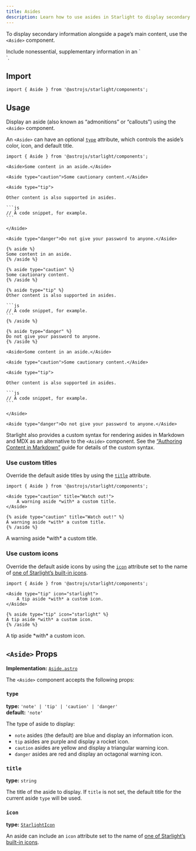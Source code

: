 ```yaml
---
title: Asides
description: Learn how to use asides in Starlight to display secondary information alongside a page’s main content.
---
```



To display secondary information alongside a page’s main content, use the `<Aside>` component.


<Preview>

<Aside slot="preview">
    Include nonessential, supplementary information in an `<Aside>`.
</Aside>

</Preview>

## Import

```tsx
import { Aside } from '@astrojs/starlight/components';
```

## Usage

Display an aside (also known as “admonitions” or “callouts”) using the `<Aside>` component.

An `<Aside>` can have an optional [`type`](#type) attribute, which controls the aside’s color, icon, and default title.

<Preview>

````mdx
import { Aside } from '@astrojs/starlight/components';

<Aside>Some content in an aside.</Aside>

<Aside type="caution">Some cautionary content.</Aside>

<Aside type="tip">

Other content is also supported in asides.

```js
// A code snippet, for example.
```

</Aside>

<Aside type="danger">Do not give your password to anyone.</Aside>
````

<Fragment slot="markdoc">

````markdoc
{% aside %}
Some content in an aside.
{% /aside %}

{% aside type="caution" %}
Some cautionary content.
{% /aside %}

{% aside type="tip" %}
Other content is also supported in asides.

```js
// A code snippet, for example.
```
{% /aside %}

{% aside type="danger" %}
Do not give your password to anyone.
{% /aside %}
````

</Fragment>

<Fragment slot="preview">

    <Aside>Some content in an aside.</Aside>

    <Aside type="caution">Some cautionary content.</Aside>

    <Aside type="tip">

    Other content is also supported in asides.

    ```js
    // A code snippet, for example.
    ```

    </Aside>

    <Aside type="danger">Do not give your password to anyone.</Aside>

</Fragment>

</Preview>

Starlight also provides a custom syntax for rendering asides in Markdown and MDX as an alternative to the `<Aside>` component.
See the [“Authoring Content in Markdown”](/guides/authoring-content/#asides) guide for details of the custom syntax.

### Use custom titles

Override the default aside titles by using the [`title`](#title) attribute.

<Preview>

```mdx 'title="Watch out!"'
import { Aside } from '@astrojs/starlight/components';

<Aside type="caution" title="Watch out!">
	A warning aside *with* a custom title.
</Aside>
```

<Fragment slot="markdoc">

```markdoc 'title="Watch out!"'
{% aside type="caution" title="Watch out!" %}
A warning aside *with* a custom title.
{% /aside %}
```

</Fragment>

<Aside slot="preview" type="caution" title="Watch out!">
	A warning aside *with* a custom title.
</Aside>

</Preview>

### Use custom icons

Override the default aside icons by using the [`icon`](#icon) attribute set to the name of [one of Starlight’s built-in icons](/reference/icons/#all-icons).

<Preview>

```mdx 'icon="starlight"'
import { Aside } from '@astrojs/starlight/components';

<Aside type="tip" icon="starlight">
	A tip aside *with* a custom icon.
</Aside>
```

<Fragment slot="markdoc">

```markdoc 'icon="starlight"'
{% aside type="tip" icon="starlight" %}
A tip aside *with* a custom icon.
{% /aside %}
```

</Fragment>

<Aside slot="preview" type="tip" icon="starlight">
	A tip aside *with* a custom icon.
</Aside>

</Preview>

## `<Aside>` Props

**Implementation:** [`Aside.astro`](https://github.com/withastro/starlight/blob/main/packages/starlight/user-components/Aside.astro)

The `<Aside>` component accepts the following props:

### `type`

**type:** `'note' | 'tip' | 'caution' | 'danger'`  
**default:** `'note'`

The type of aside to display:

- `note` asides (the default) are blue and display an information icon.
- `tip` asides are purple and display a rocket icon.
- `caution` asides are yellow and display a triangular warning icon.
- `danger` asides are red and display an octagonal warning icon.

### `title`

**type:** `string`

The title of the aside to display.
If `title` is not set, the default title for the current aside `type` will be used.

### `icon`

**type:** [`StarlightIcon`](/reference/icons/#starlighticon-type)

An aside can include an `icon` attribute set to the name of [one of Starlight’s built-in icons](/reference/icons/#all-icons).
